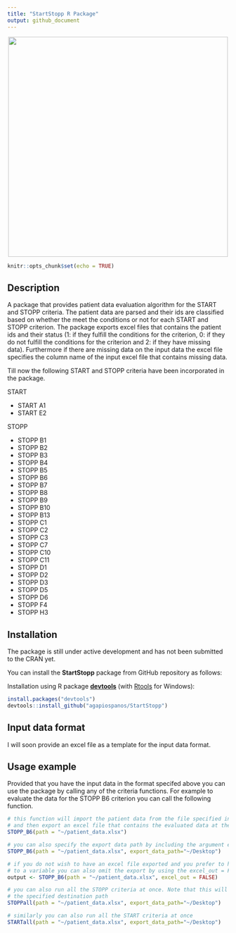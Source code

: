 ```yaml
---
title: "StartStopp R Package"
output: github_document
---
```


<img src="man/figures/start-stopp-logo.png" width=500 style="margin: 0 auto; display: block;"/>

```r
knitr::opts_chunk$set(echo = TRUE)
```

## Description

A package that provides patient data evaluation algorithm for the START and STOPP criteria. The patient data are parsed and their ids are classified based on whether the meet the conditions or not for each START and STOPP criterion. The package exports excel files that contains the patient ids and their status (1: if they fulfill the conditions for the criterion, 0: if they do not fulfill the conditions for the criterion and 2: if they have missing data). Furthermore if there are missing data on the input data the excel file specifies the column name of the input excel file that contains missing data.

Till now the following START and STOPP criteria have been incorporated in the package.

START

- START A1
- START E2

STOPP

- STOPP B1
- STOPP B2
- STOPP B3
- STOPP B4
- STOPP B5
- STOPP B6
- STOPP B7
- STOPP B8
- STOPP B9
- STOPP B10
- STOPP B13
- STOPP C1
- STOPP C2
- STOPP C3
- STOPP C7
- STOPP C10
- STOPP C11
- STOPP D1
- STOPP D2
- STOPP D3
- STOPP D5
- STOPP D6
- STOPP F4
- STOPP H3

## Installation

The package is still under active development and has not been submitted to the CRAN yet.

You can install the **StartStopp** package from GitHub repository as follows:

Installation using R package **[devtools](https://cran.r-project.org/package=devtools)** (with [Rtools](https://cran.r-project.org/bin/windows/Rtools/) for Windows):

```r
install.packages("devtools")
devtools::install_github("agapiospanos/StartStopp")
```

## Input data format

I will soon provide an excel file as a template for the input data format.

## Usage example

Provided that you have the input data in the format specifed above you can use the package by calling any of the criteria functions. For example to evaluate the data for the STOPP B6 criterion you can call the following function.

```r
# this function will import the patient data from the file specified in path argument 
# and then export an excel file that contains the evaluated data at the working directory
STOPP_B6(path = "~/patient_data.xlsx")

# you can also specify the export data path by including the argument export_data_path
STOPP_B6(path = "~/patient_data.xlsx", export_data_path="~/Desktop")

# if you do not wish to have an excel file exported and you prefer to have the data assigned 
# to a variable you can also omit the export by using the excel_out = FALSE
output <- STOPP_B6(path = "~/patient_data.xlsx", excel_out = FALSE)

# you can also run all the STOPP criteria at once. Note that this will generate many excel files in
# the specified destination path
STOPPall(path = "~/patient_data.xlsx", export_data_path="~/Desktop")

# similarly you can also run all the START criteria at once
STARTall(path = "~/patient_data.xlsx", export_data_path="~/Desktop")
```
